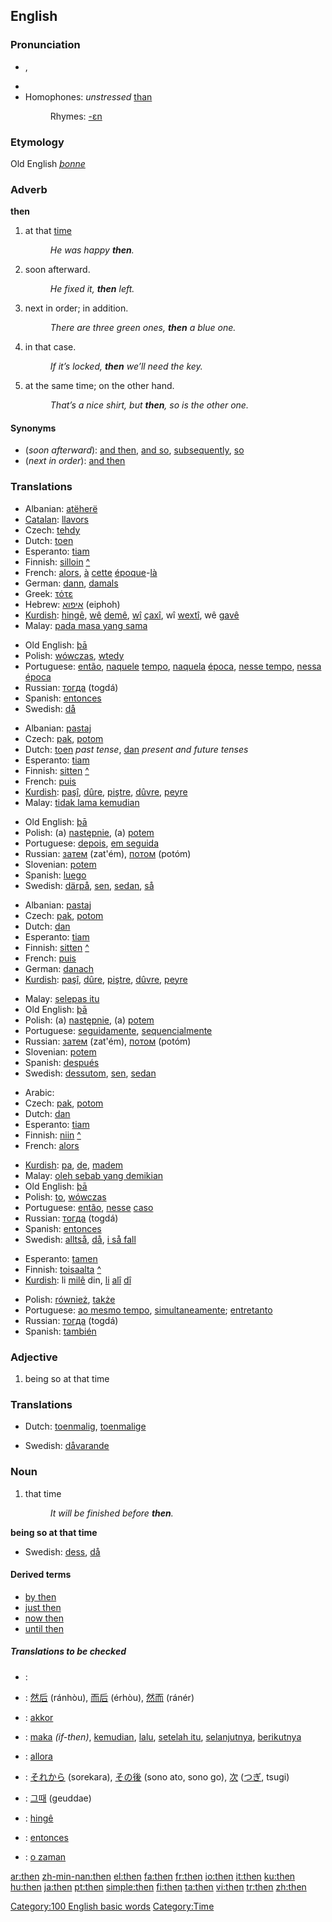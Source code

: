 ==English==

{{rank|like|little|now|78|then|A|should|can}}

===Pronunciation===
*{{IPA|/ðɛn/}}, {{SAMPA|/DEn/}}
*{{audio|en-us-then.ogg|Audio (US)}}
* Homophones: ''unstressed'' [[than]]<!-- (distinguished in WEAE: /ðæn/) -->
*:Rhymes: [[Rhymes:English:-ɛn|-ɛn]]

===Etymology===
Old English ''[[þonne]]''

===Adverb===
'''then'''

# at that [[time]]
#:''He was happy '''then'''.''
# soon afterward.
#:''He fixed it, '''then''' left.''
# next in order; in addition.
#:''There are three green ones, '''then''' a blue one.''
# in that case.
#:''If it’s locked, '''then''' we’ll need the key.''
# at the same time; on the other hand.
#:''That’s a nice shirt, but '''then''', so is the other one.''

====Synonyms====
*(''soon afterward''): [[and then]], [[and so]], [[subsequently]], [[so]]
*(''next in order''): [[and then]]

===Translations===
{{rfc-level|Translations at L3+ (AutoFormat would have corrected level of Translations)}}

{{trans-top|at that time}}
*Albanian: [[atëherë]]
*[[Catalan]]: [[llavors]]
*Czech: [[tehdy]]
*Dutch: [[toen]]
*Esperanto: [[tiam]]
*Finnish: [[silloin]] [[:fi:silloin|^]]
*French: [[alors]], [[à]] [[cette]] [[époque]]-[[là]]
*German: [[dann]], [[damals]]
*Greek: [[τότε]]
*Hebrew: [[איפוא]] (eiphoh)
*[[Kurdish]]: [[hingê]], [[wê]] [[dem]]ê, [[wî]] [[çax]]î, wî [[wext]]î, wê [[gav]]ê
*Malay: [[pada masa yang sama]]
{{trans-mid}}
*Old English: [[þa|þā]]
*Polish: [[wówczas]], [[wtedy]]
*Portuguese: [[então]], [[naquele]] [[tempo]], [[naquela]] [[época]], [[nesse tempo]], [[nessa]] [[época]]
*Russian: [[тогда]] (togdá)
*Spanish: [[entonces]]
*Swedish: [[då]]
{{trans-bottom}}

{{trans-top|soon afterward}}
*Albanian: [[pastaj]]
*Czech: [[pak]], [[potom]]
*Dutch: [[toen]] ''past tense'', [[dan]] ''present and future tenses''
*Esperanto: [[tiam]]
*Finnish: [[sitten]] [[:fi:sitten|^]]
*French: [[puis]]
*[[Kurdish]]: [[paşî]], [[dûre]], [[piştre]], [[dûvre]], [[peyre]]
*Malay: [[tidak lama kemudian]]
{{trans-mid}}
*Old English: [[þa|þā]]
*Polish: (a) [[następnie]], (a) [[potem]]
*Portuguese: [[depois]], [[em seguida]]
*Russian: [[затем]] (zat'ém), [[потом]] (potóm)
*Slovenian: [[potem]]
*Spanish: [[luego]]
*Swedish: [[därpå]], [[sen]], [[sedan]], [[så]]
{{trans-bottom}}

{{trans-top|next in order}}
*Albanian: [[pastaj]]
*Czech: [[pak]], [[potom]]
*Dutch: [[dan]]
*Esperanto: [[tiam]]
*Finnish: [[sitten]] [[:fi:sitten|^]]
*French: [[puis]]
*German: [[danach]]
*[[Kurdish]]: [[paşî]], [[dûre]], [[piştre]], [[dûvre]], [[peyre]]
{{trans-mid}}
*Malay: [[selepas itu]]
*Old English: [[þa|þā]]
*Polish: (a) [[następnie]], (a) [[potem]]
*Portuguese: [[seguidamente]], [[sequencialmente]]
*Russian: [[затем]] (zat'ém), [[потом]] (potóm)
*Slovenian: [[potem]]
*Spanish: [[después]]
*Swedish: [[dessutom]], [[sen]], [[sedan]]
{{trans-bottom}}

{{trans-top|in that case}}
*Arabic: {{ARchar|[[ثم]]}} {{unicode|(θúmma)}}
*Czech: [[pak]], [[potom]]
*Dutch: [[dan]]
*Esperanto: [[tiam]]
*Finnish: [[niin]] [[:fi:niin|^]]
*French: [[alors]]
{{trans-mid}}
*[[Kurdish]]: [[pa]], [[de]], [[madem]]
*Malay: [[oleh sebab yang demikian]]
*Old English: [[þa|þā]]
*Polish: [[to]], [[wówczas]]
*Portuguese: [[então]], [[nesse]] [[caso]]
*Russian: [[тогда]] (togdá)
*Spanish: [[entonces]]
*Swedish: [[alltså]], [[då]], [[i så fall]]
{{trans-bottom}}

{{trans-top|at the same time; on the other hand}}
*Esperanto: [[tamen]]
*Finnish: [[toisaalta]] [[:fi:toisaalta|^]]
*[[Kurdish]]: li [[mil]]ê din, [[li]] [[alî]] [[dî]]
{{trans-mid}}
*Polish: [[również]], [[także]]
*Portuguese: [[ao mesmo tempo]], [[simultaneamente]]; [[entretanto]]
*Russian: [[тогда]] (togdá)
*Spanish: [[también]]
{{trans-bottom}}

===Adjective===
{{en-adj|-}}

# being so at that time

===Translations===
{{trans-top|being so at that time}}
*Dutch: [[toenmalig]], [[toenmalige]]
{{trans-mid}}
*Swedish: [[dåvarande]]
{{trans-bottom}}

===Noun===
{{en-noun|-}}

# that time
#:''It will be finished before '''then'''.''

'''being so at that time'''
{{top}}
{{mid}}
*Swedish: [[dess]], [[då]]
{{bottom}}

====Derived terms====
*[[by then]]
*[[just then]]
*[[now then]]
*[[until then]]

=====Translations to be checked=====
{{checktrans}}

*{{ttbc|Arabic}}: {{ARchar|[[ثم]]}} {{unicode|(θúmma)}}
*{{ttbc|Chinese}}: [[然后]] (ránhòu), [[而后]] (érhòu), [[然而]] (ránér)
*{{ttbc|Hungarian}}: [[akkor]]
*{{ttbc|Indonesian}}: [[maka]] ''(if-then)'', [[kemudian]], [[lalu]], [[setelah itu]], [[selanjutnya]], [[berikutnya]]
*{{ttbc|Italian}}: [[allora]]
*{{ttbc|Japanese}}: [[それから]] (sorekara), [[その後]] (sono ato, sono go), [[次]] ([[つぎ]], tsugi)
*{{ttbc|Korean}}: [[그때]] (geuddae)
*{{ttbc|Kurdish}}: [[hingê]]
*{{ttbc|Spanish}}: [[entonces]]
*{{ttbc|Turkish}}: [[o zaman]]

[[Category:100 English basic words]]
[[Category:Time]]

[[ar:then]]
[[zh-min-nan:then]]
[[el:then]]
[[fa:then]]
[[fr:then]]
[[io:then]]
[[it:then]]
[[ku:then]]
[[hu:then]]
[[ja:then]]
[[pt:then]]
[[simple:then]]
[[fi:then]]
[[ta:then]]
[[vi:then]]
[[tr:then]]
[[zh:then]]